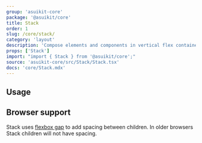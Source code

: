 ```yaml
---
group: 'asuikit-core'
package: '@asuikit/core'
title: Stack
order: 1
slug: /core/stack/
category: 'layout'
description: 'Compose elements and components in vertical flex container'
props: ['Stack']
import: "import { Stack } from '@asuikit/core';"
source: 'asuikit-core/src/Stack/Stack.tsx'
docs: 'core/Stack.mdx'
---
```



## Usage

<Demo data={StackDemos.configurator} />

## Browser support

Stack uses [flexbox gap](https://caniuse.com/flexbox-gap) to add spacing between children.
In older browsers Stack children will not have spacing.
